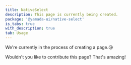 ```yaml
---
title: NativeSelect
description: This page is currently being created.
package: '@yamada-ui/native-select'
is_tabs: true
with_description: true
tab: Usage
---
```


We're currently in the process of creating a page.😘

Wouldn't you like to contribute this page? That's amazing!
